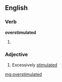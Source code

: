 ==English==

===Verb===
'''overstimulated'''

# {{past of|[[overstimulate]]}}

===Adjective===
{{en-adj}}

# Excessively [[stimulated]]

[[mg:overstimulated]]